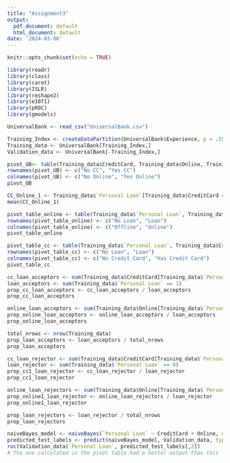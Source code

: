 ```yaml
---
title: "Assignment3"
output:
  pdf_document: default
  html_document: default
date: '2024-03-06'
---
```


```r
knitr::opts_chunk$set(echo = TRUE)
```
```r
library(readr)
library(class)
library(caret)
library(ISLR)
library(reshape2)
library(e1071)
library(pROC)
library(gmodels)
```


```r
UniversalBank <- read_csv("UniversalBank.csv")
```

```r
Training_Index <- createDataPartition(UniversalBank$Experience, p = .5996, list = FALSE)
Training_data <- UniversalBank[Training_Index,]
Validation_data <- UniversalBank[-Training_Index,]
```
```r
pivot_UB<- table(Training_data$CreditCard, Training_data$Online, Training_data$`Personal Loan`)
rownames(pivot_UB) <- c("No CC", "Yes CC")
colnames(pivot_UB) <- c("No Online", "Yes Online")
pivot_UB
```
```r
CC_Online_1 <- Training_data$`Personal Loan`[Training_data$CreditCard == "1" & Training_data$Online == "1"]
mean(CC_Online_1)
```
```r
pivot_table_online <- table(Training_data$`Personal Loan`, Training_data$Online)
rownames(pivot_table_online) <- c("No Loan", "Loan")
colnames(pivot_table_online) <- c("Offline", "Online")
pivot_table_online
```

```r
pivot_table_cc <- table(Training_data$`Personal Loan`, Training_data$CreditCard)
rownames(pivot_table_cc) <- c("No Loan", "Loan")
colnames(pivot_table_cc) <- c("No Credit Card", "Has Credit Card")
pivot_table_cc
```
```r
cc_loan_acceptors <- sum(Training_data$CreditCard[Training_data$`Personal Loan` == 1])
loan_acceptors <- sum(Training_data$`Personal Loan` == 1)
prop_cc_loan_acceptors <- cc_loan_acceptors / loan_acceptors
prop_cc_loan_acceptors
```
```r
online_loan_acceptors <- sum(Training_data$Online[Training_data$`Personal Loan` == 1])
prop_online_loan_acceptors <- online_loan_acceptors / loan_acceptors
prop_online_loan_acceptors
```
```r
total_nrows <- nrow(Training_data)
prop_loan_acceptors <- loan_acceptors / total_nrows
prop_loan_acceptors
```
```r
cc_loan_rejector <- sum(Training_data$CreditCard[Training_data$`Personal Loan` == 0])
loan_rejector <- sum(Training_data$`Personal Loan` == 0)
prop_cc1_loan_rejector <- cc_loan_rejector / loan_rejector
prop_cc1_loan_rejector
```
```r
online_loan_rejectors <- sum(Training_data$Online[Training_data$`Personal Loan` == 0])
prop_online1_loan_rejector <- online_loan_rejectors / loan_rejector
prop_online1_loan_rejector
```
```r
prop_loan_rejectors <- loan_rejector / total_nrows
prop_loan_rejectors
```
```r
naiveBayes_model <- naiveBayes(`Personal Loan` ~ CreditCard + Online, data = Training_data)
predicted_test_labels <- predict(naiveBayes_model, Validation_data, type = "raw")
roc(Validation_data$`Personal Loan`, predicted_test_labels[,2])
# The one calculated in the pivot table had a better output than this
```


